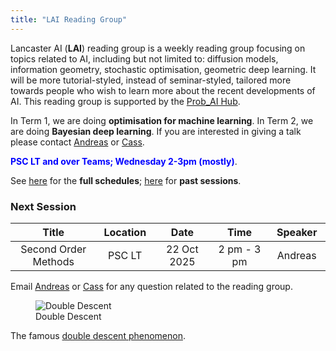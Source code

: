 ```yaml
---
title: "LAI Reading Group"
---
```


Lancaster AI (**LAI**) reading group is a weekly reading group focusing on topics related to AI, including but not limited to: diffusion models, information geometry, stochastic optimisation, geometric deep learning. It will be more tutorial-styled, instead of seminar-styled, tailored more towards people who wish to learn more about the recent developments of AI. This reading group is supported by the [Prob_AI Hub](https://www.probai.uk/).

In Term 1, we are doing **optimisation for machine learning**.
In Term 2, we are doing **Bayesian deep learning**. If you are interested in giving a talk please contact [Andreas](mailto:a.makris@lancaster.ac.uk) or [Cass](mailto:c.durr@lancaster.ac.uk).

[**PSC LT and over Teams; Wednesday 2-3pm (mostly)**]{style="color:Blue"}.

See [here](./schedule.html) for the **full schedules**; [here](./past.html) for **past sessions**.

### Next Session

| Title | Location | Date | Time | Speaker |
|:------------------:|:-----------:|:-----------:|:-----------:|:-----------:|
| Second Order Methods | PSC LT | 22 Oct 2025 | 2 pm - 3 pm | Andreas |

Email [Andreas](mailto:a.makris@lancaster.ac.uk) or [Cass](mailto:c.durr@lancaster.ac.uk) for any question related to the reading group. 

![Double Descent](double_des.png)

The famous [double descent phenomenon](https://openai.com/index/deep-double-descent).
